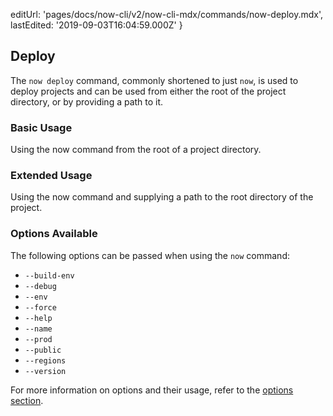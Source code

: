 
  editUrl: 'pages/docs/now-cli/v2/now-cli-mdx/commands/now-deploy.mdx',
  lastEdited: '2019-09-03T16:04:59.000Z'
}

## Deploy

The `now deploy` command, commonly shortened to just `now`, is used to deploy projects and can be used from either the root of the project directory, or by providing a path to it.

### Basic Usage

<Snippet dark text="now" />
<Caption>Using the <InlineCode>now</InlineCode> command from the root of a project directory.</Caption>

### Extended Usage

<Snippet dark text="now [path-to-project]" />
<Caption>Using the <InlineCode>now</InlineCode> command and supplying a path to the root directory of the project.</Caption>

### Options Available

The following options can be passed when using the `now` command:

- `--build-env`
- `--debug`
- `--env`
- `--force`
- `--help`
- `--name`
- `--prod`
- `--public`
- `--regions`
- `--version`

For more information on options and their usage, refer to the [options section](#options).
